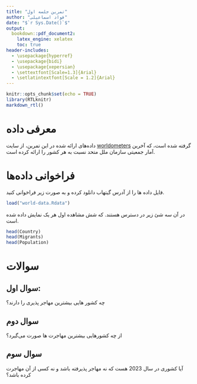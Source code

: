 ```yaml
---
title: "تمرین جلسه اول"
author: "فواد اسماعیلی"
date: "$`r Sys.Date()`$"
output:
  bookdown::pdf_document2:
    latex_engine: xelatex
    toc: true
header-includes:
  - \usepackage{hyperref}
  - \usepackage{bidi}
  - \usepackage{xepersian}
  - \settextfont[Scale=1.3]{Arial}
  - \setlatintextfont[Scale = 1.2]{Arial}
---
```


```r
knitr::opts_chunk$set(echo = TRUE)
library(RTLknitr)
markdown_rtl()
```

# معرفی داده

داده‌های ارائه شده در این تمرین، از سایت
[worldometers](https://www.worldometers.info/world-population/population-by-country/)
گرفته شده است، که آخرین آمار جمعیتی سازمان ملل متحد نسبت به هر کشور را ارائه کرده است.

# فراخوانی داده‌ها
فایل داده ها را از آدرس گیتهاب دانلود کرده و به صورت زیر فراخوانی کنید.
```r
load("world-data.Rdata")
```
در آن سه شئ زیر در دسترس هستند.
که شش مشاهده اول هر یک نمایش داده شده است.
```r
head(Country)
head(Migrants)
head(Population)
```

# سوالات
## سوال اول:
چه کشور هایی بیشترین مهاجر پذیری را دارند؟

## سوال دوم
از چه کشورهایی بیشترین مهاجرت ها صورت می‌گیرد؟

## سوال سوم
آیا کشوری در سال 2023 هست که نه مهاجر پذیرفته باشد و نه کسی از آن مهاجرت کرده باشد؟
